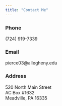 ```yaml
---
title: "Contact Me"
---
```


### Phone
\(724) 919-7339

### Email
pierce03@allegheny.edu

### Address
520 North Main Street\
AC Box #1632\
Meadville, PA 16335
